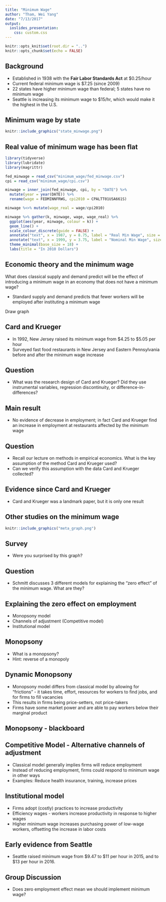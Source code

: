 ```yaml
---
title: "Minimum Wage"
author: "Tham, Wei Yang"
date: "7/13/2017"
output: 
  ioslides_presentation:
    css: custom.css
---
```


```r
knitr::opts_knit$set(root.dir = "..")
knitr::opts_chunk$set(echo = FALSE)
```

## Background
- Established in 1938 with the **Fair Labor Standards Act** at $0.25/hour
- Current federal minimum wage is $7.25 (since 2009)
- 22 states have higher minimum wage than federal; 5 states have no minimum wage
- Seattle is increasing its minimum wage to $15/hr, which would make it the highest in the U.S. 

## Minimum wage by state
```r
knitr::include_graphics("state_minwage.png")
```

## Real value of minimum wage has been flat 
```r
library(tidyverse)
library(lubridate)
library(magrittr)

fed_minwage = read_csv("minimum_wage/fed_minwage.csv")
cpi = read_csv("minimum_wage/cpi.csv")

minwage = inner_join(fed_minwage, cpi, by = "DATE") %>% 
  mutate(year = year(DATE)) %>% 
  rename(wage = FEDMINNFRWG, cpi2010 = CPALTT01USA661S)

minwage %<>% mutate(wage_real = wage/cpi2010)

minwage %>% gather(k, minwage, wage, wage_real) %>% 
  ggplot(aes(year, minwage, colour = k)) + 
  geom_line() + 
  scale_colour_discrete(guide = FALSE) + 
  annotate("text", x = 1987, y = 8.75, label = "Real Min Wage", size = 5) + 
  annotate("text", x = 1999, y = 3.75, label = "Nominal Min Wage", size = 5) + 
  theme_minimal(base_size = 18) + 
  labs(title = "In 2010 Dollars")

```

## Economic theory and the minimum wage
What does classical supply and demand predict will be the effect of introducing a minimum wage in an economy that does not have a minimum wage?

- Standard supply and demand predicts that fewer workers will be employed after instituting a minimum wage

<div class="notes">
Draw graph 
</div>

## Card and Krueger
- In 1992, New Jersey raised its minimum wage from \$4.25 to \$5.05 per hour
- Surveyed fast food restaurants in New Jersey and Eastern Pennsylvania before and after the minimum wage increase

## Question
- What was the research design of Card and Krueger? Did they use instrumental variables, regression discontinuity, or difference-in-differences?

## Main result
- No evidence of decrease in employment; in fact Card and Krueger find an increase in employment at restaurants affected by the minimum wage

## Question
- Recall our lecture on methods in empirical economics. What is the key assumption of the method Card and Krueger used? 
- Can we verify this assumption with the data Card and Krueger collected?

## Evidence since Card and Krueger
- Card and Krueger was a landmark paper, but it is only one result

## Other studies on the minimum wage
```r
knitr::include_graphics("meta_graph.png")
```

## Survey
- Were you surprised by this graph?

## Question
- Schmitt discusses 3 different models for explaining the "zero effect" of the minimum wage. What are they?

## Explaining the zero effect on employment
- Monopsony model
- Channels of adjustment (Competitive model)
- Institutional model

## Monopsony
- What is a monopsony?
- Hint: reverse of a monopoly

## Dynamic Monopsony
- Monopsony model differs from classical model by allowing for "frictions" - it takes time, effort, resources for workers to find jobs, and for firms to fill vacancies
- This results in firms being price-setters, not price-takers 
- Firms have some market power and are able to pay workers below their marginal product

## Monopsony - blackboard

## Competitive Model - Alternative channels of adjustment 
- Classical model generally implies firms will reduce employment
- Instead of reducing employment, firms could respond to minimum wage in other ways
- Examples: Reduce health insurance, training, increase prices

## Institutional model
- Firms adopt (costly) practices to increase productivity 
- Efficiency wages - workers increase productivity in response to higher wages
- Higher minimum wage increases purchasing power of low-wage workers, offsetting the increase in labor costs

## Early evidence from Seattle
- Seattle raised minimum wage from \$9.47 to \$11 per hour in 2015, and to \$13 per hour in 2016. 

## Group Discussion
- Does zero employment effect mean we should implement minimum wage?




 

